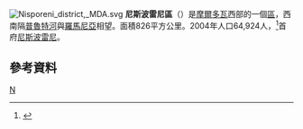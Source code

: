 [[File:Nisporeni_district,_MDA.svg|right]]
'''尼斯波雷尼區'''（{{lang-ro|Raionul Nisporeni}}）是[[摩爾多瓦|摩爾多瓦]]西部的一個[[摩爾多瓦行政區劃|區]]，西南隔[[普魯特河|普魯特河]]與[[羅馬尼亞|羅馬尼亞]]相望。面積826平方公里。2004年人口64,924人，<ref>{{Cite web |url=http://www.statistica.md/recensamint/Toate%20recensaminteleRne_ro.xls |title=2004年人口普查 |accessdate=2008-09-28 |archive-date=2008-11-18 |archive-url=https://web.archive.org/web/20081118145747/http://www.statistica.md/recensamint/Toate%20recensaminteleRne_ro.xls |dead-url=yes }}</ref>首府[[尼斯波雷尼|尼斯波雷尼]]。

== 參考資料 ==
{{reflist|2}}

{{摩爾多瓦行政區劃}}
{{Authority control}}

[[Category:摩爾多瓦行政區劃|N]]